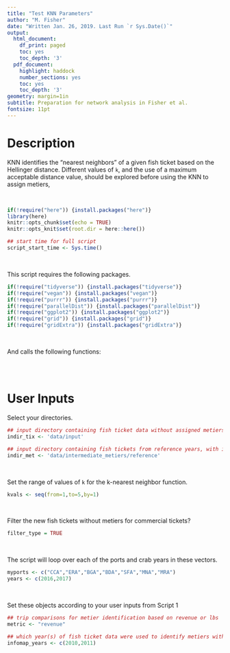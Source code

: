 ```yaml
---
title: "Test KNN Parameters"
author: "M. Fisher"
date: "Written Jan. 26, 2019. Last Run `r Sys.Date()`"
output:
  html_document:
    df_print: paged
    toc: yes
    toc_depth: '3'
  pdf_document:
    highlight: haddock
    number_sections: yes
    toc: yes
    toc_depth: '3'
geometry: margin=1in
subtitle: Preparation for network analysis in Fisher et al.
fontsize: 11pt
---
```


# Description

KNN identifies the "nearest neighbors" of a given fish ticket based on the Hellinger distance. Different values of `k`, and the use of a maximum acceptable distance value, should be explored before using the KNN to assign metiers, 

<br>
```r
if(!require("here")) {install.packages("here")}
library(here)
knitr::opts_chunk$set(echo = TRUE)
knitr::opts_knit$set(root.dir = here::here())

## start time for full script
script_start_time <- Sys.time()
```
<br>

This script requires the following packages. 
```r
if(!require("tidyverse")) {install.packages("tidyverse")}
if(!require("vegan")) {install.packages("vegan")}
if(!require("purrr")) {install.packages("purrr")}
if(!require("parallelDist")) {install.packages("parallelDist")}
if(!require("ggplot2")) {install.packages("ggplot2")}
if(!require("grid")) {install.packages("grid")}
if(!require("gridExtra")) {install.packages("gridExtra")}
```
<br>

And calls the following functions:
```r
```
<br>

# User Inputs 

Select your directories.
```r
## input directory containing fish ticket data without assigned metiers
indir_tix <- 'data/input'

## input directory containing fish tickets from reference years, with infomap-assigned metiers
indir_met <- 'data/intermediate_metiers/reference'
```
<br>

Set the range of values of `k` for the k-nearest neighbor function.
```r
kvals <- seq(from=1,to=5,by=1)
```
<br>

Filter the new fish tickets without metiers for commercial tickets?
```r
filter_type = TRUE
```
<br>

The script will loop over each of the ports and crab years in these vectors.
```r
myports <- c("CCA","ERA","BGA","BDA","SFA","MNA","MRA")
years <- c(2016,2017)
```
<br>

Set these objects according to your user inputs from Script 1
```r
## trip comparisons for metier identification based on revenue or lbs
metric <- "revenue"

## which year(s) of fish ticket data were used to identify metiers with infomap?
infomap_years <- c(2010,2011)
```
<br>
